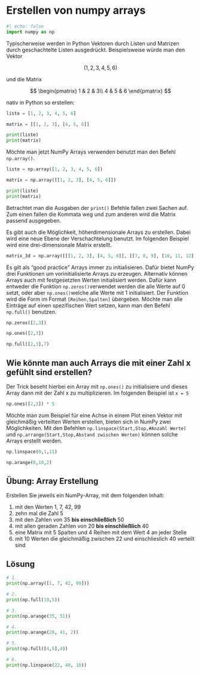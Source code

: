 # Erstellen von numpy arrays

```python
#| echo: false
import numpy as np
```

Typischerweise werden in Python Vektoren durch Listen und Matrizen durch 
geschachtelte Listen ausgedrückt. Beispielsweise würde man den Vektor

:::: {layout-ncol=3 layout-valign="center" layout-halign="center"}
$$
(1, 2, 3, 4, 5, 6) 
$$

::: {.justify}
und die Matrix
:::

$$
\begin{pmatrix}
1 & 2 & 3\\
4 & 5 & 6
\end{pmatrix}
$$
::::

nativ in Python so erstellen:

```python
liste = [1, 2, 3, 4, 5, 6]

matrix = [[1, 2, 3], [4, 5, 6]]

print(liste)
print(matrix)
```

Möchte man jetzt NumPy Arrays verwenden benutzt man den Befehl `np.array()`. 

```python

liste = np.array([1, 2, 3, 4, 5, 6])

matrix = np.array([[1, 2, 3], [4, 5, 6]])

print(liste)
print(matrix)
```

Betrachtet man die Ausgaben der `print()` Befehle fallen zwei Sachen auf.
Zum einen fallen die Kommata weg und zum anderen wird die Matrix passend
ausgegeben.

Es gibt auch die Möglichkeit, höherdimensionale Arrays zu erstellen. Dabei 
wird eine neue Ebene der Verschachtelung benutzt. Im folgenden Beispiel wird 
eine drei-dimensionale Matrix erstellt.

```python
matrix_3d = np.array([[[1, 2, 3], [4, 5, 6]], [[7, 8, 9], [10, 11, 12]]])
```

Es gilt als "good practice" Arrays immer zu initialisieren. Dafür bietet NumPy 
drei Funktionen um vorinitialisierte Arrays zu erzeugen. Alternativ können 
Arrays auch mit festgesetzten Werten initialisiert werden. Dafür kann entweder 
die Funktion `np.zeros()`verwendet werden die alle Werte auf 0 setzt, oder aber 
`np.ones()`welche alle Werte mit 1 initialisiert. Der Funktion wird die Form im 
Format `[Reihen,Spalten]` übergeben. Möchte man alle Einträge auf einen 
spezifischen Wert setzen, kann man den Befehl `np.full()` benutzen.

```python
np.zeros([2,3])
```

```python
np.ones([2,3])
```

```python
np.full([2,3],7)
```

::: {.callout-tip collapse="true"}

## Wie könnte man auch Arrays die mit einer Zahl x gefühlt sind erstellen?

Der Trick beseht hierbei ein Array mit `np.ones()` zu initialisiere und dieses 
Array dann mit der Zahl x zu multiplizieren. Im folgenden Beispiel ist `x = 5`

```python
np.ones([2,3]) * 5
```
:::

Möchte man zum Beispiel für eine Achse in einem Plot einen Vektor mit 
gleichmäßig verteilten Werten erstellen, bieten sich in NumPy zwei 
Möglichkeiten. Mit den Befehlen `np.linspace(Start,Stop,#Anzahl Werte)` und 
`np.arrange(Start,Stop,Abstand zwischen Werten)` können solche Arrays erstellt 
werden.

```python
np.linspace(0,1,11)
```

```python
np.arange(0,10,2)
```

::: {.callout-tip collapse="true"}

## Übung: Array Erstellung

Erstellen Sie jeweils ein NumPy-Array, mit dem folgenden Inhalt:

1. mit den Werten 1, 7, 42, 99
2. zehn mal die Zahl 5
3. mit den Zahlen von 35 **bis einschließlich** 50
4. mit allen geraden Zahlen von 20 **bis einschließlich** 40
5. eine Matrix mit 5 Spalten und 4 Reihen mit dem Wert 4 an jeder Stelle
6. mit 10 Werten die gleichmäßig zwischen 22 und einschlieslich 40 verteilt sind

::: {.callout-caution icon="false" collapse="true"}

## Lösung

```python
# 1. 
print(np.array([1, 7, 42, 99]))
```

```python
# 2. 
print(np.full(10,5))
```

```python
# 3. 
print(np.arange(35, 51))
```

```python
# 4. 
print(np.arange(20, 41, 2))
```

```python
# 5. 
print(np.full([4,5],4))
```

```python
# 6. 
print(np.linspace(22, 40, 10))
```

:::

:::